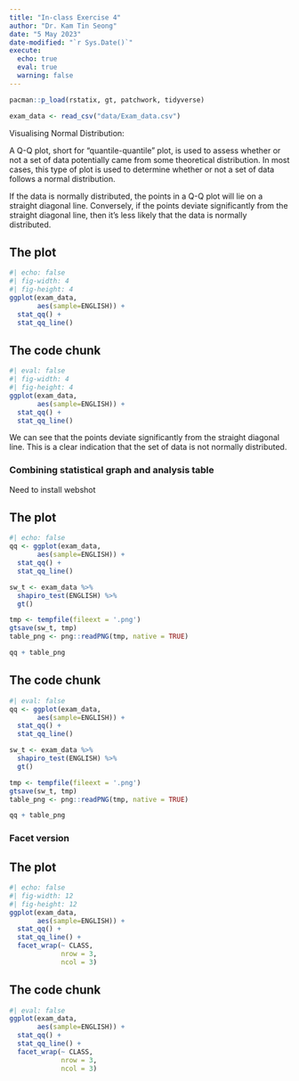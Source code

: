 ```yaml
---
title: "In-class Exercise 4"
author: "Dr. Kam Tin Seong"
date: "5 May 2023"
date-modified: "`r Sys.Date()`"
execute:
  echo: true
  eval: true
  warning: false
---
```


```r
pacman::p_load(rstatix, gt, patchwork, tidyverse)
```

```r
exam_data <- read_csv("data/Exam_data.csv")
```

Visualising Normal Distribution:

A Q-Q plot, short for "quantile-quantile" plot, is used to assess whether or not a set of data potentially came from some theoretical distribution. In most cases, this type of plot is used to determine whether or not a set of data follows a normal distribution.

If the data is normally distributed, the points in a Q-Q plot will lie on a straight diagonal line. Conversely, if the points deviate significantly from the straight diagonal line, then it's less likely that the data is normally distributed.

::: panel-tabset
## The plot

```r
#| echo: false
#| fig-width: 4
#| fig-height: 4
ggplot(exam_data, 
       aes(sample=ENGLISH)) +
  stat_qq() + 
  stat_qq_line()
```

## The code chunk

```r
#| eval: false
#| fig-width: 4
#| fig-height: 4
ggplot(exam_data, 
       aes(sample=ENGLISH)) +
  stat_qq() + 
  stat_qq_line()
```
:::

::: callout-note
We can see that the points deviate significantly from the straight diagonal line. This is a clear indication that the set of data is not normally distributed.
:::

### Combining statistical graph and analysis table

Need to install webshot

::: panel-tabset
## The plot

```r
#| echo: false
qq <- ggplot(exam_data, 
       aes(sample=ENGLISH)) +
  stat_qq() + 
  stat_qq_line()

sw_t <- exam_data %>%
  shapiro_test(ENGLISH) %>%
  gt()

tmp <- tempfile(fileext = '.png') 
gtsave(sw_t, tmp)
table_png <- png::readPNG(tmp, native = TRUE)

qq + table_png
```

## The code chunk

```r
#| eval: false
qq <- ggplot(exam_data, 
       aes(sample=ENGLISH)) +
  stat_qq() + 
  stat_qq_line()

sw_t <- exam_data %>%
  shapiro_test(ENGLISH) %>%
  gt()

tmp <- tempfile(fileext = '.png') 
gtsave(sw_t, tmp)
table_png <- png::readPNG(tmp, native = TRUE)

qq + table_png
```
:::

### Facet version

::: panel-tabset
## The plot

```r
#| echo: false
#| fig-width: 12
#| fig-height: 12
ggplot(exam_data, 
       aes(sample=ENGLISH)) +
  stat_qq() + 
  stat_qq_line() +
  facet_wrap(~ CLASS,
             nrow = 3,
             ncol = 3)
```

## The code chunk

```r
#| eval: false
ggplot(exam_data, 
       aes(sample=ENGLISH)) +
  stat_qq() + 
  stat_qq_line() +
  facet_wrap(~ CLASS,
             nrow = 3,
             ncol = 3)
```
:::
